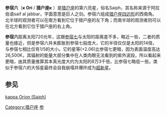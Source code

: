{{Starbox begin |
   name=参宿六}}
{{Starbox observe |
  epoch=J2000 |
  ra=05<sup>h</sup> 47<sup>m</sup> 45.4<sup>s</sup> |
  dec=-09° 40′ 11″ |
  appmag_v=2.06 |
  constell=[[猎户座|猎户座]] |
  星官= [[参宿|参宿]] [[:Category:参_(星官)|参]]
 }}
{{Starbox character |
  class=B0.5 Iavar |
  b-v=-0.17 |
  u-b=-1.03 |
  variable=Slightly }}
{{Starbox astrometry |
  radial_v=21 |
  prop_mo_ra=1.55 |
  prop_mo_dec=-1.20 |
  parallax=4.52 |
  p_error=0.77 |
  absmag_v=-4.66 }}
{{Starbox detail|
  mass=15-17 |
  radius=14.2 |
  luminosity=83,000 | 
  temperature=26,500 |
  metal=? |
  rotation=~82 km/s. |
  age=? }}
{{Starbox catalog |
  names=Saiph, 53 Orionis, [[Harvard_Revised_catalogue|HR]] 2004,  [[Bonner_Durchmusterung|BD]] -09°1235, [[Henry_Draper_catalogue|HD]] 38771, [[Smithsonian_Astrophysical_Observatory_Star_Catalog|SAO]] 132542, FK5 220, [[Hipparcos_catalogue|HIP]] 27366. }}
{{Starbox end}}

'''参宿六'''（'''κ Ori''' / '''猎户座κ''' ）是[[猎户座|猎户座]]的第六亮星，俗名Saiph，其名称来源于阿拉伯语saif al jabbar，字面意思是巨人之剑。参宿六组成[[猎户座四边形|猎户座四边形]]的西南角。北半球的观测者可以在南方看到它位于猎户座的左下角；而南半球的观测者则可以在北方看到它位于猎户座的右上角。

'''参宿六'''距离太阳720光年，这跟[[参宿七|参宿七]]与太阳的距离差不多，略近一些，二者的质量也接近，但是参宿六并未膨胀到参宿七般庞大，它的半径仅仅是太阳的14倍，与参宿七相比仅有1/5的大小。它的星等(+2.06)比参宿七更暗，因为表面温度高达26,500K，其辐射的能量大部分集中在人类肉眼无法看到的紫外波段，所以看起来更暗，由其质量推算其本真光度大约为太阳的8万3千倍，比参宿七略低一些。类似于参宿六的大恒星最终会自我崩塌并爆炸成为[[超新星|超新星]]。

== 参见 ==
[http://www.daviddarling.info/encyclopedia/S/Saiph.html  kappa Orion (Saiph)] {{Wayback|url=http://www.daviddarling.info/encyclopedia/S/Saiph.html |date=20190723223603 }}

{{star-stub}}
{{Stars of Orion}}
{{星官|参宿|7|39}}

[[Category:猎户座|Category:猎户座]]
[[Category:参_(星官)|参]]